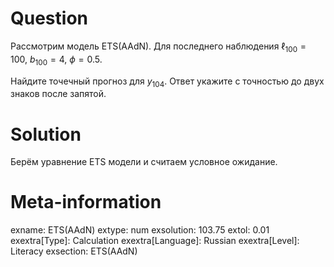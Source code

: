 Question
========

Рассмотрим модель ETS(AAdN). 
Для последнего наблюдения $\ell_{100} = 100$, $b_{100} = 4$, $\phi = 0.5$. 

Найдите точечный прогноз для $y_{104}$.  Ответ укажите с точностью до двух знаков после запятой. 

Solution
========

Берём уравнение ETS модели и считаем условное ожидание. 

Meta-information
================
exname: ETS(AAdN)
extype: num
exsolution: 103.75
extol: 0.01
exextra[Type]: Calculation
exextra[Language]: Russian
exextra[Level]: Literacy
exsection: ETS(AAdN)
